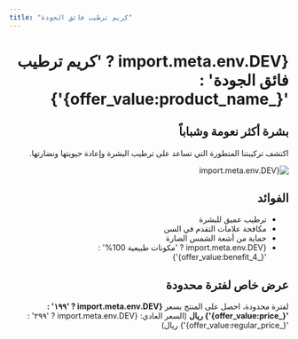 ```yaml
---
title: "كريم ترطيب فائق الجودة"
---
```


<div dir="rtl" class="text-right">

# {import.meta.env.DEV ? 'كريم ترطيب فائق الجودة' : '{_offer_value:product_name}'}

## بشرة أكثر نعومة وشباباً

اكتشف تركيبتنا المتطورة التي تساعد على ترطيب البشرة وإعادة حيويتها ونضارتها.

<div class="mt-6 mb-8">
  <img 
    src="./pic.webp" 
    alt={import.meta.env.DEV ? 'كريم الترطيب' : '{_offer_value:product_image_alt}'} 
    class="rounded-lg shadow-md w-full max-w-md mx-auto"
  />
</div>

## الفوائد

- ترطيب عميق للبشرة
- مكافحة علامات التقدم في السن
- حماية من أشعة الشمس الضارة
- {import.meta.env.DEV ? 'مكونات طبيعية 100%' : '{_offer_value:benefit_4}'}

## عرض خاص لفترة محدودة

لفترة محدودة، احصل على المنتج بسعر
**{import.meta.env.DEV ? '١٩٩' : '{_offer_value:price}'} ريال** 
(السعر العادي: {import.meta.env.DEV ? '٢٩٩' : '{_offer_value:regular_price}'} ريال)

<div class="mt-6">
  <CTAButton 
    text={import.meta.env.DEV ? 'اطلب الآن' : '{_offer_value:cta_text}'} 
    color="green"
    href={import.meta.env.DEV ? '#order-now' : '{_offer_value:cta_url}'}
  />
</div>

<div class="mt-10">
  <Testimonial 
    quote={import.meta.env.DEV ? "هذا المنتج رائع جداً! بشرتي أصبحت أكثر نعومة وإشراقاً بعد استخدامه لمدة أسبوعين فقط." : "{_offer_value:testimonial_1_text}"}
    author={import.meta.env.DEV ? "سارة أحمد" : "{_offer_value:testimonial_1_author}"}
    role={import.meta.env.DEV ? "عميل موثق" : "{_offer_value:testimonial_1_role}"}
    theme="primary"
  />
</div>

</div> 